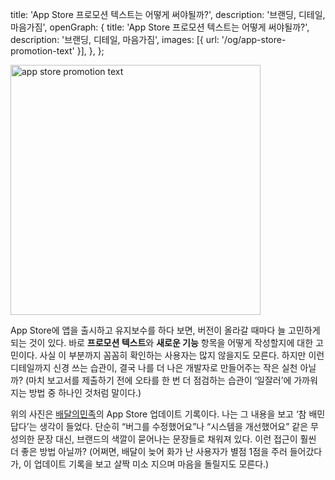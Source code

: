   title: 'App Store 프로모션 텍스트는 어떻게 써야될까?',
  description: '브랜딩, 디테일, 마음가짐',
  openGraph: {
    title: 'App Store 프로모션 텍스트는 어떻게 써야될까?',
    description: '브랜딩, 디테일, 마음가짐',
    images: [{ url: '/og/app-store-promotion-text' }],
  },
};

<Image
  src="/images/app-store-promotion-text/app-store-promotion-text.png"
  alt="app store promotion text"
  width="400"
  height="400"
/>

App Store에 앱을 출시하고 유지보수를 하다 보면, 버전이 올라갈 때마다 늘 고민하게 되는 것이 있다. 바로 **프로모션 텍스트**와 **새로운 기능** 항목을 어떻게 작성할지에 대한 고민이다. 사실 이 부분까지 꼼꼼히 확인하는 사용자는 많지 않을지도 모른다. 하지만 이런 디테일까지 신경 쓰는 습관이, 결국 나를 더 나은 개발자로 만들어주는 작은 실천 아닐까? (마치 보고서를 제출하기 전에 오타를 한 번 더 점검하는 습관이 ‘일잘러’에 가까워지는 방법 중 하나인 것처럼 말이다.)

위의 사진은 [배달의민족](https://apps.apple.com/kr/app/%EB%B0%B0%EB%8B%AC%EC%9D%98%EB%AF%BC%EC%A1%B1-%EB%AC%B4%EB%A3%8C%EB%B0%B0%EB%8B%AC-%EB%B0%B0%EB%AF%BC%ED%81%B4%EB%9F%BD/id378084485)의 App Store 업데이트 기록이다. 나는 그 내용을 보고 ‘참 배민답다’는 생각이 들었다. 단순히 “버그를 수정했어요”나 “시스템을 개선했어요” 같은 무성의한 문장 대신, 브랜드의 색깔이 묻어나는 문장들로 채워져 있다. 이런 접근이 훨씬 더 좋은 방법 아닐까? (어쩌면, 배달이 늦어 화가 난 사용자가 별점 1점을 주러 들어갔다가, 이 업데이트 기록을 보고 살짝 미소 지으며 마음을 돌릴지도 모른다.)

